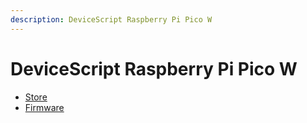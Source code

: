 ```yaml
---
description: DeviceScript Raspberry Pi Pico W
---
```

# DeviceScript Raspberry Pi Pico W




- [Store](https://www.raspberrypi.com/documentation/microcontrollers/raspberry-pi-pico.html)
- [Firmware](https://github.com/microsoft/jacdac-pico/releases/latest/download/devicescript-rp2040w-pico_w.uf2)